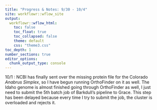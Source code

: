 ```yaml
---
title: "Progress & Notes: 9/30 - 10/4"
site: workflowr::wflow_site
output:
  workflowr::wflow_html:
    toc: false
    toc_float: true
    toc_collapsed: false
    theme: default
    css: "theme3.css"
toc_depth: 1
number_sections: true
editor_options:
  chunk_output_type: console
---
```


10/1 : NCBI has finally sent over the missing protein file for the Colorado *Anabrus Simplex*, so I have begun running OrthoFinder on it as well. The Idaho genome is almost finished going through OrthoFinder as well, I just need to submit the 5th batch job of Barkdull's pipeline to Grace. This step has been delayed because every time I try to submit the job, the cluster is overloaded and rejects it. 
